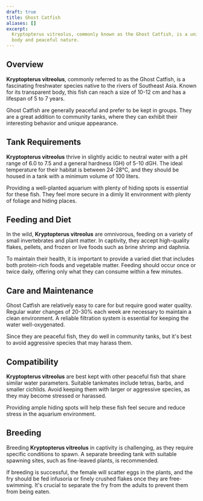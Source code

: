 ```yaml
---
draft: true
title: Ghost Catfish
aliases: []
excerpt:
  Kryptopterus vitreolus, commonly known as the Ghost Catfish, is a unique freshwater fish famous for its transparent
  body and peaceful nature.
---
```


## Overview

**Kryptopterus vitreolus**, commonly referred to as the Ghost Catfish, is a fascinating freshwater species native to the
rivers of Southeast Asia. Known for its transparent body, this fish can reach a size of 10-12 cm and has a lifespan of 5
to 7 years.

Ghost Catfish are generally peaceful and prefer to be kept in groups. They are a great addition to community tanks,
where they can exhibit their interesting behavior and unique appearance.

## Tank Requirements

**Kryptopterus vitreolus** thrive in slightly acidic to neutral water with a pH range of 6.0 to 7.5 and a general
hardness (GH) of 5-10 dGH. The ideal temperature for their habitat is between 24-28°C, and they should be housed in a
tank with a minimum volume of 100 liters.

Providing a well-planted aquarium with plenty of hiding spots is essential for these fish. They feel more secure in a
dimly lit environment with plenty of foliage and hiding places.

## Feeding and Diet

In the wild, **Kryptopterus vitreolus** are omnivorous, feeding on a variety of small invertebrates and plant matter. In
captivity, they accept high-quality flakes, pellets, and frozen or live foods such as brine shrimp and daphnia.

To maintain their health, it is important to provide a varied diet that includes both protein-rich foods and vegetable
matter. Feeding should occur once or twice daily, offering only what they can consume within a few minutes.

## Care and Maintenance

Ghost Catfish are relatively easy to care for but require good water quality. Regular water changes of 20-30% each week
are necessary to maintain a clean environment. A reliable filtration system is essential for keeping the water
well-oxygenated.

Since they are peaceful fish, they do well in community tanks, but it's best to avoid aggressive species that may harass
them.

## Compatibility

**Kryptopterus vitreolus** are best kept with other peaceful fish that share similar water parameters. Suitable
tankmates include tetras, barbs, and smaller cichlids. Avoid keeping them with larger or aggressive species, as they may
become stressed or harassed.

Providing ample hiding spots will help these fish feel secure and reduce stress in the aquarium environment.

## Breeding

Breeding **Kryptopterus vitreolus** in captivity is challenging, as they require specific conditions to spawn. A
separate breeding tank with suitable spawning sites, such as fine-leaved plants, is recommended.

If breeding is successful, the female will scatter eggs in the plants, and the fry should be fed infusoria or finely
crushed flakes once they are free-swimming. It's crucial to separate the fry from the adults to prevent them from being
eaten.
